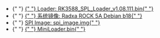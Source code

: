 
<ul>
  <li style={{ display: `${props.loader ? "block" : "none"}` }}>
    {" "}
    <a href="https://dl.radxa.com/rock5/sw/images/loader/rock-5b/rk3588_spl_loader_v1.08.111.bin">
      {" "}
      Loader: RK3588_SPL_Loader_v1.08.111.bin{" "}
    </a>
  </li>
  <li style={{ display: `${props.system_img ? "block" : "none"}` }}>
    {" "}
    <a href="https://github.com/radxa-build/rock-5a/releases/download/b18/rock-5a_debian_bullseye_kde_b18.img.xz">
      {" "}
      系统镜像: Radxa ROCK 5A Debian b18{" "}
    </a>
  </li>
  <li style={{ display: `${props.spi_img ? "block" : "none"}` }}>
    {" "}
    <a
      href="https://dl.radxa.com/rock5/5itx/images/spi_image.img"
      alt="spi image"
    >
      SPI Image: spi_image.img{" "}
    </a>
  </li>
  <li style={{ display: `${props.miniloader ? "block" : "none"}` }}>
    {" "}
    <a
      href="https://dl.radxa.com/rock5/5itx/images/MiniLoaderAll.bin"
      alt="MiniLoader"
    >
      {" "}
      MiniLoader.bin{" "}
    </a>
  </li>
</ul>
